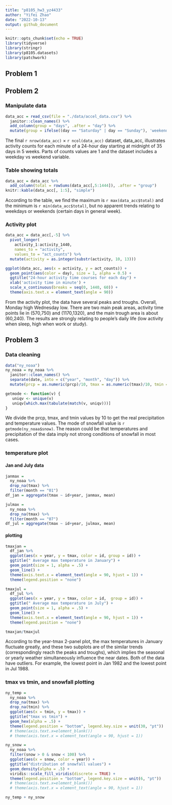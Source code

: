 ```yaml
---
title: "p8105_hw3_yz4433"
author: "Yifei Zhao"
date: "2022-10-13"
output: github_document
---
```


```r
knitr::opts_chunk$set(echo = TRUE)
library(tidyverse)
library(stringr)
library(p8105.datasets)
library(patchwork)
```

## Problem 1

## Problem 2
### Manipulate data
```r
data_acc = read_csv(file = "./data/accel_data.csv") %>% 
  janitor::clean_names() %>% 
  add_column(group = "days", .after = "day") %>% 
  mutate(group = ifelse((day == "Saturday" | day == "Sunday"), 'weekend', 'weekday'))
```
The final `r nrow(data_acc)` $\times$ `r ncol(data_acc)` dataset, data_acc,  illustrates activity counts for each minute of a 24-hour day starting at midnight of 35 days in 5 weeks. Parts of counts values are 1 and the dataset includes a weekday vs weekend variable.

### Table showing totals
```r
data_acc = data_acc %>%
  add_column(total = rowSums(data_acc[,5:1444]), .after = "group")
knitr::kable(data_acc[, 1:5], "simple")
```
According to the table, we find the maximum is `r max(data_acc$total)` and the minimum is `r min(data_acc$total)`, but no apparent trends relating to weekdays or weekends (certain days in general week).

### Activity plot
```r
data_acc = data_acc[,-5] %>% 
  pivot_longer(
    activity_1:activity_1440,
    names_to = "activity", 
    values_to = "act_counts") %>%
  mutate(activity = as.integer(substr(activity, 10, 13)))
```

```r
ggplot(data_acc, aes(x = activity, y = act_counts)) + 
  geom_point(aes(color = day), size = 1, alpha = 0.5) +
  ggtitle("24-hour activity time courses for each day") +
  xlab('activity time in minute') +
  scale_x_continuous(breaks = seq(0, 1440, 60)) +
  theme(axis.text.x = element_text(angle = 90))
```
From the activity plot, the data have several peaks and troughs. Overall, Monday high Wednesday low. There are two main peak areas, activity time points lie in (570,750) and (1170,1320), and the main trough area is about (60,240). The results are strongly relating to people's daily life (low activity when sleep, high when work or study).

## Problem 3
### Data cleaning
```r
data("ny_noaa")
ny_noaa = ny_noaa %>% 
  janitor::clean_names() %>% 
  separate(date, into = c("year", "month", "day")) %>% 
  mutate(prcp = as.numeric(prcp)/10, tmax = as.numeric(tmax)/10, tmin = as.numeric(tmin)/10, snow = as.numeric(snow))
```

```r
getmode <- function(v) {
   uniqv <- unique(v)
   uniqv[which.max(tabulate(match(v, uniqv)))]
}
```
We divide the prcp, tmax, and tmin values by 10 to get the real precipitation and temperature values. The mode of snowfall value is `r getmode(ny_noaa$snow)`. The reason could be that temperatures and precipitation of the data imply not strong conditions of snowfall in most cases.

### temperature plot
#### Jan and July data
```r
janmax =
  ny_noaa %>%
  drop_na(tmax) %>%
  filter(month == "01")
df_jan = aggregate(tmax ~ id+year, janmax, mean)

julmax =
  ny_noaa %>%
  drop_na(tmax) %>%
  filter(month == "07")
df_jul = aggregate(tmax ~ id+year, julmax, mean)
```

#### plotting
```r
tmaxjan = 
  df_jan %>% 
  ggplot(aes(x = year, y = tmax, color = id, group = id)) + 
  ggtitle(" Average max temperature in January") +
  geom_point(size = 1, alpha = .5) +
  geom_line() +
  theme(axis.text.x = element_text(angle = 90, hjust = 1)) +
  theme(legend.position = "none")
```

```r
tmaxjul = 
  df_jul %>% 
  ggplot(aes(x = year, y = tmax, color = id,  group = id)) + 
  ggtitle(" Average max temperature in July") +
  geom_point(size = 1, alpha = .5) +
  geom_line() +
  theme(axis.text.x = element_text(angle = 90, hjust = 1)) +
  theme(legend.position = "none")

tmaxjan/tmaxjul
```
According to the year-tmax 2-panel plot, the max temperatures in January fluctuate greatly, and these two subplots are of the similar trends (correspondingly reach the peaks and troughs), which implies the seasonal or yearly weather simultaneously influence the near dates. Both of the data have outliers. For example, the lowest point in Jan 1982 and the lowest point in Jul 1988.

### tmax vs tmin, and snowfall plotting
```r
ny_temp = 
  ny_noaa %>% 
  drop_na(tmax) %>% 
  drop_na(tmin) %>% 
  ggplot(aes(x = tmin, y = tmax)) + 
  ggtitle("tmax vs tmin") +
  geom_hex(alpha = .5) +
  theme(legend.position = "bottom", legend.key.size = unit(30, "pt"))
  # theme(axis.text.x=element_blank())
  # theme(axis.text.x = element_text(angle = 90, hjust = 1))
```

```r
ny_snow =
  ny_noaa %>%
  filter(snow > 0 & snow < 100) %>% 
  ggplot(aes(x = snow, color = year)) +
  ggtitle("distribution of snowfall values") +
  geom_density(alpha = .5) + 
  viridis::scale_fill_viridis(discrete = TRUE) +
  theme(legend.position = "bottom", legend.key.size = unit(6, "pt"))
  # theme(axis.text.x=element_blank())
  # theme(axis.text.x = element_text(angle = 90, hjust = 1))

ny_temp + ny_snow
```